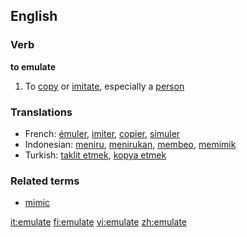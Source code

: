 ==English==

===Verb===
'''to emulate'''

# To [[copy]] or [[imitate]], especially a [[person]]

===Translations===
*French: [[émuler]], [[imiter]], [[copier]], [[simuler]]
*Indonesian: [[tiru|meniru]], [[tiru|menirukan]], [[beo|membeo]], [[mimik|memimik]]
*Turkish: [[taklit etmek]], [[kopya etmek]]

===Related terms===
*[[mimic]]

[[it:emulate]]
[[fi:emulate]]
[[vi:emulate]]
[[zh:emulate]]